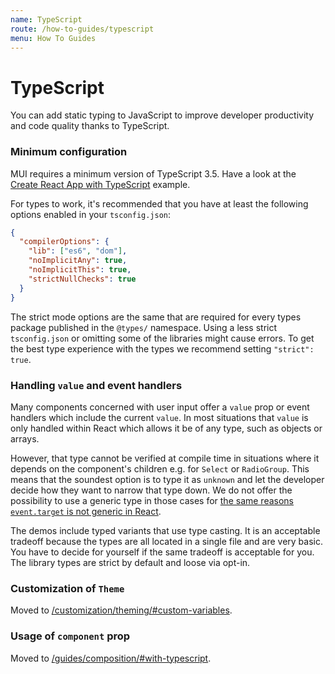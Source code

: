 ```yaml
---
name: TypeScript
route: /how-to-guides/typescript
menu: How To Guides
---
```


# TypeScript

<p class="description">
  You can add static typing to JavaScript to improve developer productivity and
  code quality thanks to TypeScript.
</p>

### Minimum configuration

<!-- #default-branch-switch -->

MUI requires a minimum version of TypeScript 3.5. Have a look at the [Create React App with TypeScript](https://github.com/mui/material-ui/tree/master/examples/create-react-app-with-typescript) example.

For types to work, it's recommended that you have at least the following options enabled in your `tsconfig.json`:

```json
{
  "compilerOptions": {
    "lib": ["es6", "dom"],
    "noImplicitAny": true,
    "noImplicitThis": true,
    "strictNullChecks": true
  }
}
```

The strict mode options are the same that are required for every types package
published in the `@types/` namespace.
Using a less strict `tsconfig.json` or omitting some of the libraries might cause errors.
To get the best type experience with the types we recommend setting `"strict": true`.

### Handling `value` and event handlers

Many components concerned with user input offer a `value` prop or event handlers
which include the current `value`. In most situations that `value` is only handled
within React which allows it be of any type, such as objects or arrays.

However, that type cannot be verified at compile time in situations where it depends
on the component's children e.g. for `Select` or `RadioGroup`. This means that
the soundest option is to type it as `unknown` and let the developer decide
how they want to narrow that type down. We do not offer the possibility to use a generic
type in those cases for [the same reasons `event.target` is not generic in React](https://github.com/DefinitelyTyped/DefinitelyTyped/issues/11508#issuecomment-256045682).

The demos include typed variants that use type casting. It is an acceptable tradeoff
because the types are all located in a single file and are very basic. You have to decide for yourself
if the same tradeoff is acceptable for you. The library types are strict
by default and loose via opt-in.

### Customization of `Theme`

Moved to [/customization/theming/#custom-variables](/customization/theming/#custom-variables).

### Usage of `component` prop

Moved to [/guides/composition/#with-typescript](/guides/composition/#with-typescript).
